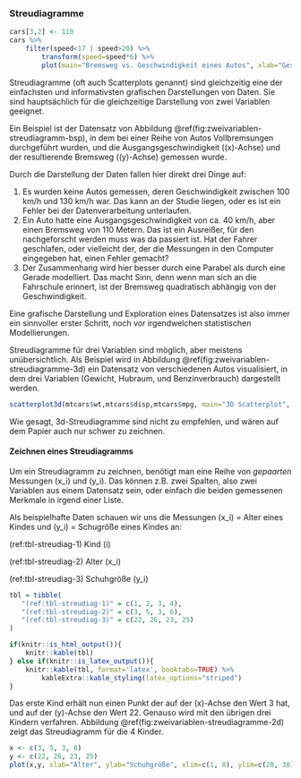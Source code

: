 ### Streudiagramme

```r
cars[3,2] <- 110
cars %>%
    filter(speed<17 | speed>20) %>%
        transform(speed=speed*6) %>%
        plot(main="Bremsweg vs. Geschwindigkeit eines Autos", xlab="Geschwindigkeit", ylab="Bremsweg")
```

Streudiagramme (oft auch Scatterplots genannt) sind gleichzeitig eine der einfachsten und informativsten grafischen Darstellungen von Daten. Sie sind hauptsächlich für die gleichzeitige Darstellung von zwei Variablen geeignet.

Ein Beispiel ist der Datensatz von Abbildung \@ref(fig:zweivariablen-streudiagramm-bsp), in dem bei einer Reihe von Autos Vollbremsungen durchgeführt wurden, und die Ausgangsgeschwindigkeit (\(x\)-Achse) und der resultierende Bremsweg (\(y\)-Achse) gemessen wurde.

Durch die Darstellung der Daten fallen hier direkt drei Dinge auf:

1. Es wurden keine Autos gemessen, deren Geschwindigkeit zwischen 100 km/h und 130 km/h war. Das kann an der Studie liegen, oder es ist ein Fehler bei der Datenverarbeitung unterlaufen.
2. Ein Auto hatte eine Ausgangsgeschwindigkeit von ca. 40 km/h, aber einen Bremsweg von 110 Metern. Das ist ein Ausreißer, für den nachgeforscht werden muss was da passiert ist. Hat der Fahrer geschlafen, oder vielleicht der, der die Messungen in den Computer eingegeben hat, einen Fehler gemacht?
3. Der Zusammenhang wird hier besser durch eine Parabel als durch eine Gerade modelliert. Das macht Sinn, denn wenn man sich an die Fahrschule erinnert, ist der Bremsweg quadratisch abhängig von der Geschwindigkeit.

Eine grafische Darstellung und Exploration eines Datensatzes ist also immer ein sinnvoller erster Schritt, noch vor irgendwelchen statistischen Modellierungen.

Streudiagramme für drei Variablen sind möglich, aber meistens unübersichtlich. Als Beispiel wird in Abbildung \@ref(fig:zweivariablen-streudiagramme-3d) ein Datensatz von verschiedenen Autos visualisiert, in dem drei Variablen (Gewicht, Hubraum, und Benzinverbrauch) dargestellt werden.

```r
scatterplot3d(mtcars$wt,mtcars$disp,mtcars$mpg, main="3D Scatterplot", xlab="Gewicht in tausend Pfund (lbs.)", ylab="Hubraum (Kubikzoll)", zlab="Benzinverbrauch (Meilen pro US-Gallone)")
```

Wie gesagt, 3d-Streudiagramme sind nicht zu empfehlen, und wären auf dem Papier auch nur schwer zu zeichnen.

#### Zeichnen eines Streudiagramms {-}

Um ein Streudiagramm zu zeichnen, benötigt man eine Reihe von *gepaarten* Messungen \(x_i\) und \(y_i\). Das können z.B. zwei Spalten, also zwei Variablen aus einem Datensatz sein, oder einfach die beiden gemessenen Merkmale in irgend einer Liste.

Als beispielhafte Daten schauen wir uns die Messungen \(x_i\) = Alter eines Kindes und \(y_i\) = Schugröße eines Kindes an:

(ref:tbl-streudiag-1) Kind \(i\)

(ref:tbl-streudiag-2) Alter \(x_i\)

(ref:tbl-streudiag-3) Schuhgröße \(y_i\)

```r
tbl = tibble(
   "(ref:tbl-streudiag-1)" = c(1, 2, 3, 4),
   "(ref:tbl-streudiag-2)" = c(3, 5, 3, 6),
   "(ref:tbl-streudiag-3)" = c(22, 26, 23, 25)
)

if(knitr::is_html_output()){
    knitr::kable(tbl)
} else if(knitr::is_latex_output()){
    knitr::kable(tbl, format='latex', booktabs=TRUE) %>%
        kableExtra::kable_styling(latex_options="striped")
}
```

Das erste Kind erhält nun einen Punkt der auf der \(x\)-Achse den Wert 3 hat, und auf der \(y\)-Achse den Wert 22. Genauso wird mit den übrigen drei Kindern verfahren. Abbildung \@ref(fig:zweivariablen-streudiagramme-2d) zeigt das Streudiagramm für die 4 Kinder.

```r
x <- c(3, 5, 3, 6)
y <- c(22, 26, 23, 25)
plot(x,y, xlab="Alter", ylab="Schuhgröße", xlim=c(1, 8), ylim=c(20, 30), main="Schuhgröße vs. Alter eines Kindes")
```